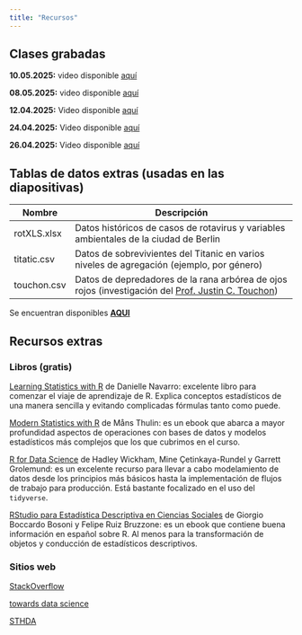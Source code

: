 ---
title: "Recursos"
---

## Clases grabadas
**10.05.2025:** video disponible [aquí](https://1drv.ms/v/c/93e2169fba83ef57/ERgXG1Zahe1EmSO6s5TgThcB83e9cwv3rqEDymjzUMYVWQ?e=jdW34z){target="_blank"}


**08.05.2025:** video disponible [aquí](https://1drv.ms/v/c/93e2169fba83ef57/EX65r0EHI2BLngzyFnKJDH8BMvE5n-5g6IqPRJouyxy1Ww?e=0pyUf0){target="_blank"}

**12.04.2025:** Video disponible [aquí](https://1drv.ms/v/c/93e2169fba83ef57/EbHspLrqP8ZJh7lIkPt61oIBbNurAUvHnWePP84zeDEhFA?e=W0opXy){target="_blank"}


**24.04.2025:** Video disponible [aquí](https://1drv.ms/v/c/93e2169fba83ef57/EeZO1JzSmDFNu61ktiKFKIsBhjdnznMHNf8up1ig9SgeoQ?e=KkTnUp){target="_blank"}

**26.04.2025:** Video disponible [aquí](https://1drv.ms/v/c/93e2169fba83ef57/Ef9fARD8tvFJmN1sb3b7IjUBTz8ItgBjBOUyAZ_7CByLEQ?e=0X4438){target="_blank"}

## Tablas de datos extras (usadas en las diapositivas)

| Nombre      | Descripción                                                                                                                                                  |
|-------------|--------------------------------------------------------------------------------------------------------------------------------------------------------------|
| rotXLS.xlsx | Datos históricos de casos de rotavirus y variables ambientales de la ciudad de Berlin                                                                        |
| titatic.csv | Datos de sobrevivientes del Titanic en varios niveles de agregación (ejemplo, por género)                                                                    |
| touchon.csv | Datos de depredadores de la rana arbórea de ojos rojos (investigación del [Prof. Justin C. Touchon](https://www.jstor.org/stable/23436298){target="_blank"}) |

Se encuentran disponibles [**AQUI**](https://drive.google.com/file/d/1hy542F5j9OsucWlr8m_R9OaX4lRdDTc1/view?usp=drive_link){target="_blank"}



## Recursos extras

### Libros (gratis)

[Learning Statistics with R](https://learningstatisticswithr.com/){target="_blank"} de Danielle Navarro: excelente libro para comenzar el viaje de aprendizaje de R. Explica conceptos estadísticos de una manera sencilla y evitando complicadas fórmulas tanto como puede.

[Modern Statistics with R](https://modernstatisticswithr.com/){target="_blank"} de Måns Thulin: es un ebook que abarca a mayor profundidad aspectos de operaciones con bases de datos y modelos estadísticos más complejos que los que cubrimos en el curso.

[R for Data Science](https://r4ds.hadley.nz/){target="_blank"} de Hadley Wickham, Mine Çetinkaya-Rundel y Garrett Grolemund: es un excelente recurso para llevar a cabo modelamiento de datos desde los principios más básicos hasta la implementación de flujos de trabajo para producción. Está bastante focalizado en el uso del `tidyverse`.

[RStudio para Estadística Descriptiva en Ciencias Sociales](https://bookdown.org/gboccardo/manual-ED-UCH/) de Giorgio Boccardo Bosoni y Felipe Ruiz Bruzzone: es un ebook que contiene buena información en español sobre R. Al menos para la transformación de objetos y conducción de estadísticos descriptivos.

### Sitios web

[StackOverflow](https://stackoverflow.com/){target="_blank"}

[towards data science](https://towardsdatascience.com/){target="_blank"}

[STHDA](http://www.sthda.com/english/){target="_blank"}

